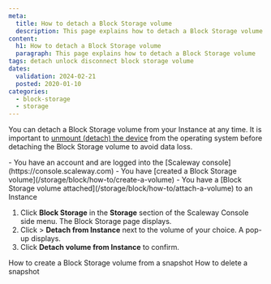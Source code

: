 ```yaml
---
meta:
  title: How to detach a Block Storage volume
  description: This page explains how to detach a Block Storage volume
content:
  h1: How to detach a Block Storage volume
  paragraph: This page explains how to detach a Block Storage volume
tags: detach unlock disconnect block storage volume
dates:
  validation: 2024-02-21
  posted: 2020-01-10
categories:
  - block-storage
  - storage
---
```


You can detach a Block Storage volume from your Instance at any time. It is important to [unmount (detach) the device](/storage/block/api-cli/unmounting-a-volume/) from the operating system before detaching the Block Storage volume to avoid data loss.

<Macro id="iam-requirements" />

<Message type="requirement">
  - You have an account and are logged into the [Scaleway console](https://console.scaleway.com)
  - You have [created a Block Storage volume](/storage/block/how-to/create-a-volume)
  - You have a [Block Storage volume attached](/storage/block/how-to/attach-a-volume) to an Instance
</Message>

1. Click **Block Storage** in the **Storage** section of the Scaleway Console side menu. The Block Storage page displays.
2. Click <Icon name="more" /> > **Detach from Instance** next to the volume of your choice. A pop-up displays.
3. Click **Detach volume from Instance** to confirm.


<Navigation title="See also">
  <PreviousButton to="/storage/block/how-to/create-volume-from-snapshot/">How to create a Block Storage volume from a snapshot</PreviousButton>
  <NextButton to="/storage/block/how-to/delete-a-snapshot/">How to delete a snapshot</NextButton>
</Navigation>